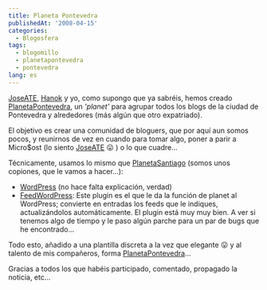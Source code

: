 ```yaml
---
title: Planeta Pontevedra
publishedAt: '2008-04-15'
categories:
  - Blogosfera
tags:
  - blogomillo
  - planetapontevedra
  - pontevedra
lang: es
---
```


[JoseATE](http://www.muxicas.com), [Hanok](http://www.hnkweb.com) y yo, como supongo que ya sabréis, hemos creado [PlanetaPontevedra](http://www.planetapontevedra.com), un _'planet'_ para agrupar todos los blogs de la ciudad de Pontevedra y alrededores (más algún que otro expatriado).

El objetivo es crear una comunidad de bloguers, que por aquí aun somos pocos, y reunirnos de vez en cuando para tomar algo, poner a parir a Micro$ost (lo siento [JoseATE](http://www.muxicas.com) 😛 ) o lo que cuadre...

Técnicamente, usamos lo mismo que [PlanetaSantiago](http://www.planetasantiago.com) (somos unos copiones, que le vamos a hacer...):

- [WordPress](http://www.wordpress.org) (no hace falta explicación, verdad)
- [FeedWordPress](http://projects.radgeek.com/feedwordpress/): Este plugin es el que le da la función de planet al WordPress; convierte en entradas los feeds que le indiques, actualizándolos automáticamente. El plugin está muy muy bien. A ver si tenemos algo de tiempo y le paso algún parche para un par de bugs que he encontrado...

Todo esto, añadido a una plantilla discreta a la vez que elegante 😛 y al talento de mis compañeros, forma [PlanetaPontevedra](http://www.planetapontevedra.com)...

Gracias a todos los que habéis participado, comentado, propagado la noticia, etc...
